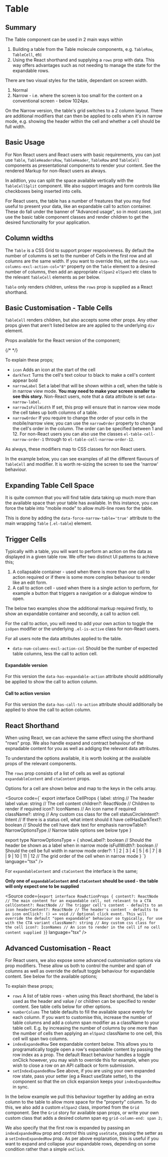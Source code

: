 
<Meta of={TableStories} />

# Table

## Summary

The Table component can be used in 2 main ways within

1.  Building a table from the Table molecule components, e.g. `TableRow`, `TableCell`, etc
2.  Using the React shorthand and supplying a `rows` prop with data. This way offers advantages such as not needing to manage the state for the expandable rows.

There are two visual styles for the table, dependant on screen width.

1.  Normal
2.  Narrow - i.e. where the screen is too small for the content on a conventional screen - below 1024px.

On the Narrow version, the table's grid switches to a 2 column layout. There are additional modifiers that can then be
applied to cells when it's in narrow mode, e.g. showing the header within the cell and whether a cell should be full width.

## Basic Usage

For Non React users and React users with basic requirements, you can just use `Table`, `TableHeadersRow`, `TableHeader`, `TableRow` and `TableCell` components as presentational components to render your content. See the rendered Markup for non-React users as always.

In addtion, you can split the space available vertically with the `TableCellSplit` component. We also support images and form controls like checkboxes being inserted into cells.

For React users, the table has a number of freatures that you may find useful to present your data, like an expandable call to action container. These do fall under the banner of "Advanced usage", so in most cases, just use the basic table component classes and render children to get the desired functionality for your application.

<Canvas of={TableStories.BasicUsage} />

<RenderHtmlMarkup of={TableStories.BasicUsage} />

## Column widths

The `Table` is a CSS Grid to support proper resposiveness. By default the number of columms is set to the number of Cells in the first row and all columns are the same width. If you want to override this, set the `data-num-columns-excl-action-col="8"` property on the `Table` element to a desired number of columns, then add an appropriate `elSpan2` `elSpan3` etc class to the relevant `TableCell` elements as per below.

<Canvas of={TableStories.ColumnWidths} />

<RenderHtmlMarkup of={TableStories.ColumnWidths} />

`Table` only renders children, unless the `rows` prop is supplied as a React shorthand.

## Basic Customisation - Table Cells

`TableCell` renders children, but also accepts some other props. Any other props given that aren't listed below are are applied to the underlying `div` element.

Props available for the React version of the component;

{/* <ArgsTable of={TableCell} /> */}

To explain these props;

- `icon` Adds an icon at the start of the cell
- `darkText` Turns the cell's text colour to black to make a cell's content appear bold
- `narrowLabel` Set a label that will be shown within a cell, when the table is in narrow view mode. **You may need to make your screen smaller to see this story.** Non-React users, note that a data attribute is set `data-narrow-label`.
- `narrowIsFullWidth` If set, this prop will ensure that in narrow view mode the cell takes up both columns of a table.
- `narrowOrder` If you require to change the order of your cells in the mobile/narrow view, you can use the `narrowOrder` property to change the cell's order in the column. The order can be specified between 1 and 12. For non-React users you can also use the classes `el-table-cell-narrow-order-1` through to `el-table-cell-narrow-order-12`.

As always, these modifiers map to CSS classes for non React users.

In the example below, you can see examples of all the different flavours of `TableCell` and modifier. It is worth re-sizing the screen to see the 'narrow' behaviour.

<Canvas of={TableStories.BasicCustomisationTableCells} />

<RenderHtmlMarkup of={TableStories.BasicCustomisationTableCells} />

## Expanding Table Cell Space

It is quite common that you will find table data taking up much more than the available space than your table has available. In this instance, you can force the table into "mobile mode" to allow multi-line rows for the table.

This is done by adding the `data-force-narrow-table='true'` attribute to the main wrapping `Table` (`.el-table`) element.

<Canvas of={TableStories.ExpandingTableCellSpace} />

<RenderHtmlMarkup of={TableStories.ExpandingTableCellSpace} />

## Trigger Cells

Typically with a table, you will want to perform an action on the data as displayed in a given table row. We offer two distinct UI patterns to achieve this;

1.  A collapsable container - used when there is more than one call to action required or if there is some more complex behaviour to render like an edit form.
2.  A call to action cell - used when there is a single action to perform, for example a button that triggers a navigation or a dialogue window to open.

The below two examples show the additional markup required firstly, to show an expandable container and secondly, a call to action cell.

For the call to action, you will need to add your own action to toggle the `isOpen` modifier or the underlying `.el-is-active` class for non-React users.

For all users note the data attributes applied to the table.

- `data-num-columns-excl-action-col` Should be the number of expected table columns, less the call to action cell.

#### Expandable version

For this version the `data-has-expandable-action` attribute should additionally be applied to show the call to action column.

<Canvas of={TableStories.ExpandableContent} />

<RenderHtmlMarkup of={TableStories.ExpandableContent} />

#### Call to action version

For this version the `data-has-call-to-action` attribute should additionally be applied to show the call to action column.

<Canvas of={TableStories.CallToActionContent} />

<RenderHtmlMarkup of={TableStories.CallToActionContent} />

## React Shorthand

When using React, we can achieve the same effect using the shorthand "rows" prop. We also handle expand and contract behaviour of the expnadable content for you as well as addigng the relevant data attributes.

To understand the options available, it is worth looking at the available props of the relevant components.

The `rows` prop consists of a list of cells as well as optional `expandableContent` and `ctaContent` props.

Options for a cell are shown below and map to the keys in the cells array.

<Source code={`
export interface CellProps {
  label: string // The header label
  value: string // The cell content
  children?: ReactNode // Children to render if required
  icon?: IconNames // An icon name if required
  className?: string // Any custom css class for the cell
  statusCircleIntent?: Intent // If there is a status cell, what intent should it have
  cellHasDarkText?: boolean // Should the cell have dark text for emphasis
  narrowTable?: NarrowOptionsType // Narrow table options see below type
}

export type NarrowOptionsType = {
  showLabel?: boolean // Should the header be shown as a label when in narrow mode
  isFullWidth?: boolean // Should the cell be full width in narrow mode
  order?: 1 | 2 | 3 | 4 | 5 | 6 | 7 | 8 | 9 | 10 | 11 | 12 // The grid order of the cell when in narrow  mode
}
`} language="tsx" />

For `expandableContent` and `ctaContent` the interface is the same;

**Only one of `expandableContent` and `ctaContent` should be used - the table will only expect one to be supplied**

<Source code={`
export interface RowActionProps {
  content?: ReactNode // The main content for an expandable cell, not relevant to a CTA
  cellContent?: ReactNode // The trigger cell's content - defaults to an icon
  headerContent?: ReactNode // The header's content - defaults to an icon
  onClick?: () => void // Optional click event. This will override the default "open expandable" behaviour so typically, for use with the CTA variant
  className?: string // Any custom css class for the cell
  icon?: IconNames // An icon to render in the cell if no cell content supplied
}
`} language="tsx" />

<Canvas of={TableStories.ReactShorthandUsage} />

## Advanced Customisation - React

For React users, we also expose some advanced customisation options via prop modifiers. These allow us both to control the number and span of columns as well as override the default toggle behaviour for expandable content. See below for the available options;

<Controls />

To explain these props;

- `rows` A list of table rows - when using this React shorthand, the label is used as the header and value / or children can be specified to render content. See table cells below for other options.
- `numberColums` The table defaults to fill the available space evenly for each column. If you want to customise this, increase the number of table columns and add a column span modifier as a className to your table cell. E.g. by increasing the number of columns by one more than the number of cells then applying an `elSpan2` className to one cell, this cell will span two columns.
- `indexExpandedRow` See expandable content below. This allows you to programatically toggle open a row's expandable content by passing the row index as a prop. The default React behaviour handles a toggle onClick however, you may wish to override this for example, when you wish to close a row on an API callback or form submission.
- `setIndexExpandedRow` See above, if you are using your own expanded row state, pass your setter (eg a React useState setter), to the component so that the on click expansion keeps your `indexExpandedRow` in sync.

In the below example we pull this behaviour together by adding an extra column to the table to allow more space for the "property" column. To do this, we also add a custom `elSpan2` class, imported from the `Grid` component. See the `Grid` story for available span props, or write your own custom class that adds a desired column span eg `grid-column-end: span 2;`

We also specify that the first row is expanded by passing an `indexExpandedRow` prop and control this using `useState`, passing the setter as a `setIndexExpandedRow` prop. As per above explanation, this is useful if you want to expand and collapse your expandable rows, depending on some condition rather than a simple `onClick`.

<Canvas of={TableStories.AdvancedCustomisationReact} />
